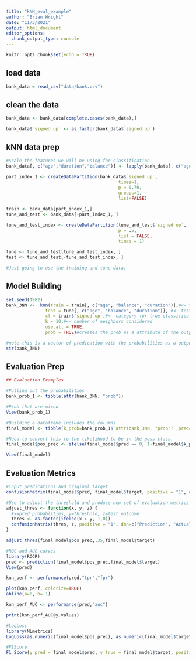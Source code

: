 ---
title: "kNN_eval_example"
author: "Brian Wright"
date: "11/3/2021"
output: html_document
editor_options: 
  chunk_output_type: console
---

```{r setup, include=FALSE}
knitr::opts_chunk$set(echo = TRUE)
```

## load data

```{r}
bank_data = read_csv("data/bank.csv")
```

## clean the data 

```{r}
bank_data <- bank_data[complete.cases(bank_data),]

bank_data$`signed up` <- as.factor(bank_data$`signed up`)
```

## kNN data prep

```{r}
#Scale the features we will be using for classification 
bank_data[, c("age","duration","balance")] <- lapply(bank_data[, c("age","duration","balance")],function(x) scale(x))

part_index_1 <- createDataPartition(bank_data$`signed up`,
                                           times=1,
                                           p = 0.70,
                                           groups=1,
                                           list=FALSE)

train <- bank_data[part_index_1,]
tune_and_test <- bank_data[-part_index_1, ]

tune_and_test_index <- createDataPartition(tune_and_test$`signed up`,
                                           p = .5,
                                           list = FALSE,
                                           times = 1)

tune <- tune_and_test[tune_and_test_index, ]
test <- tune_and_test[-tune_and_test_index, ]

#Just going to use the training and tune data.
```

## Model Building 

```{r}
set.seed(1982)
bank_3NN <-  knn(train = train[, c("age", "balance", "duration")],#<- training set cases
               test = tune[, c("age", "balance", "duration")], #<- test set cases
               cl = train$`signed up`,#<- category for true classification
               k = 10,#<- number of neighbors considered
               use.all = TRUE,
               prob = TRUE)#creates the prob as a attribute of the output

#note this is a vector of predication with the probabilities as a output, but we need to convert this to reflect the positive class.  
str(bank_3NN)
```

## Evaluation Prep

```{r}
## Evaluation Examples 

#Pulling out the probabilities  
bank_prob_1 <- tibble(attr(bank_3NN, "prob"))

#Prob that are mixed
View(bank_prob_1)

#Building a dataframe includes the columns 
final_model <- tibble(k_prob=bank_prob_1$`attr(bank_3NN, "prob")`,pred=bank_3NN,target=tune$`signed up`)

#Need to convert this to the likelihood to be in the poss class.
final_model$pos_prec <- ifelse(final_model$pred == 0, 1-final_model$k_prob, final_model$k_prob)

View(final_model)
```

## Evaluation Metrics 

```{r}
#input predications and original target
confusionMatrix(final_model$pred, final_model$target, positive = "1", dnn=c("Prediction", "Actual"), mode = "sens_spec")

#Use to adjust the threshold and produce new set of evaluation metrics
adjust_thres <- function(x, y, z) {
  #x=pred_probablities, y=threshold, z=test_outcome
  thres <- as.factor(ifelse(x > y, 1,0))
  confusionMatrix(thres, z, positive = "1", dnn=c("Prediction", "Actual"), mode = "everything")
}

adjust_thres(final_model$pos_prec,.35,final_model$target)

#ROC and AUC curves 
library(ROCR)
pred <- prediction(final_model$pos_prec,final_model$target)
View(pred)

knn_perf <- performance(pred,"tpr","fpr")

plot(knn_perf, colorize=TRUE)
abline(a=0, b= 1)

knn_perf_AUC <- performance(pred,"auc")

print(knn_perf_AUC@y.values)

#LogLoss
library(MLmetrics)
LogLoss(as.numeric(final_model$pos_prec), as.numeric(final_model$target))

#F1Score
F1_Score(y_pred = final_model$pred, y_true = final_model$target, positive = "1")
```

